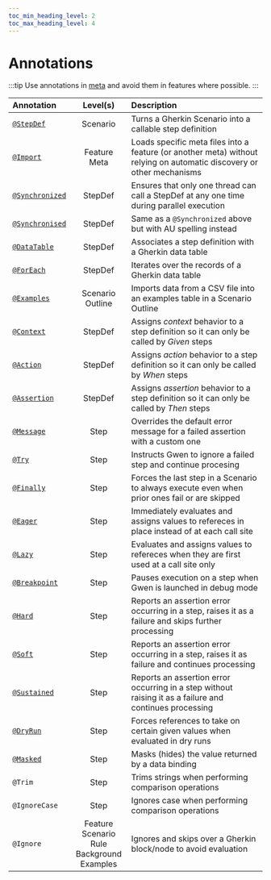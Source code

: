 ```yaml
--- 
toc_min_heading_level: 2
toc_max_heading_level: 4
---
```


# Annotations

:::tip 
Use annotations in [meta](/docs/meta) and avoid them in features where possible.
:::

| Annotation                                              | Level(s)                                                  | Description                                                                                                           |
| :------------------------------------------------------ | :-------------------------------------------------------: | :-------------------------------------------------------------------------------------------------------------------- |
| [`@StepDef`](/docs/meta#stepdefs)                       | Scenario                                                  | Turns a Gherkin Scenario into a callable step definition                                                              |
| [`@Import`](/docs/meta#import-strategy)                 | Feature<br/>Meta                                          | Loads specific meta files into a feature (or another meta) without relying on automatic discovery or other mechanisms |
| [`@Synchronized`](/docs/meta#synchronized-stepdefs)     | StepDef                                                   | Ensures that only one thread can call a StepDef at any one time during parallel execution                             |
| [`@Synchronised`](/docs/meta#synchronized-stepdefs)     | StepDef                                                   | Same as a `@Synchronized` above but with AU spelling instead                                                          |
| [`@DataTable`](/docs/data-tables)                       | StepDef                                                   | Associates a step definition with a Gherkin data table                                                                |
| [`@ForEach`](/docs/data-tables)                         | StepDef                                                   | Iterates over the records of a Gherkin data table                                                                     |
| [`@Examples`](/docs/data-feeds#examples-annotation)     | Scenario Outline                                          | Imports data from a CSV file into an examples table in a Scenario Outline                                             |
| [`@Context`](/docs#behavioural-rules-and-semantics)     | StepDef                                                   | Assigns *context* behavior to a step definition so it can only be called by *Given* steps                             |
| [`@Action`](/docs#behavioural-rules-and-semantics)      | StepDef                                                   | Assigns *action* behavior to a step definition so it can only be called by *When* steps                               |
| [`@Assertion`](/docs#behavioural-rules-and-semantics)   | StepDef                                                   | Assigns *assertion* behavior to a step definition so it can only be called by *Then* steps                            |
| [`@Message`](/docs/assertions#message-annotation)       | Step                                                      | Overrides the default error message for a failed assertion with a custom one                                          |
| [`@Try`](/docs/try-steps)                               | Step                                                      | Instructs Gwen to ignore a failed step and continue procesing                                                         |
| [`@Finally`](/docs/finally-steps)                       | Step                                                      | Forces the last step in a Scenario to always execute even when prior ones fail or are skipped                         |
| [`@Eager`](/docs/eager-or-lazy#eager)                   | Step                                                      | Immediately evaluates and assigns values to refereces in place instead of at each call site                           |
| [`@Lazy`](/docs/eager-or-lazy#lazy)                     | Step                                                      | Evaluates and assigns values to refereces when they are first used at a call site only                                |
| [`@Breakpoint`](/docs/repl#breakpoints)                 | Step                                                      | Pauses execution on a step when Gwen is launched in debug mode                                                        |
| [`@Hard`](/docs/assertions#hard-assertions-default)     | Step                                                      | Reports an assertion error occurring in a step, raises it as a failure and skips further processing                   |
| [`@Soft`](/docs/assertions#soft-assertions)             | Step                                                      | Reports an assertion error occurring in a step, raises it as failure and continues processing                         |
| [`@Sustained`](/docs/assertions#sustained-assertions)   | Step                                                      | Reports an assertion error occurring in a step without raising it as a failure and continues processing               |
| [`@DryRun`](/docs/dry-run#dryrun-annotations)           | Step                                                      | Forces references to take on certain given values when evaluated in dry runs                                          |
| [`@Masked`](/docs/settings#masked-data-bindings)        | Step                                                      | Masks (hides) the value returned by a data binding                                                                    |
| `@Trim`                                                 | Step                                                      | Trims strings when performing comparison operations                                                                   |
| `@IgnoreCase`                                           | Step                                                      | Ignores case when performing comparison operations                                                                    |
| `@Ignore`                                               | Feature<br/>Scenario<br/>Rule<br/>Background<br/>Examples | Ignores and skips over a Gherkin block/node to avoid evaluation                                                       |
